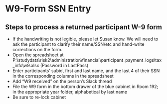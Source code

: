 # W9-Form SSN Entry  {#sec-ra_w9}

## Steps to process a returned participant W-9 form

* If the handwriting is not legible, please let Susan know. We will need to ask the participant to clarify their name/SSN/etc and hand-write corrections on the form.  
* Open the spreadsheet at P:\\studydata\\risk2\\administration\\financial\\participant_payment_logs\\tax_info\\w9.xlsx (Password in LastPass)
* Enter participants' subid, first and last name, and the last 4 of their SSN in the corresponding columns in the spreadsheet
* Add "W9 received" on the person's Slack thread
* File the W9 form in the bottom drawer of the blue cabinet in Room 192; in the appropriate year folder, alphabetical by last name
* Be sure to re-lock cabinet 
